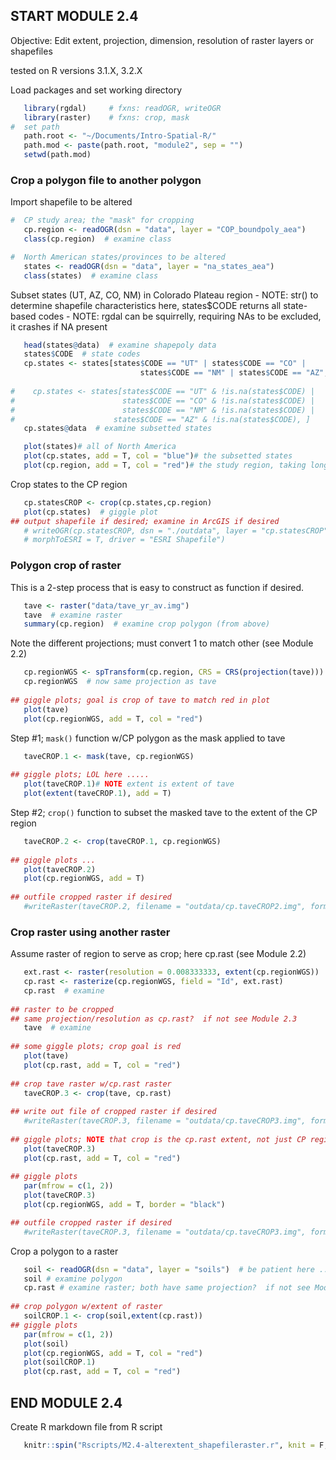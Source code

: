 ## START MODULE 2.4
Objective: Edit extent, projection, dimension, resolution of raster layers or shapefiles

tested on R versions 3.1.X, 3.2.X

Load packages and set working directory

```r
   library(rgdal)     # fxns: readOGR, writeOGR
   library(raster)    # fxns: crop, mask
#  set path
   path.root <- "~/Documents/Intro-Spatial-R/"
   path.mod <- paste(path.root, "module2", sep = "")
   setwd(path.mod)
```


### Crop a polygon file to another polygon
Import shapefile to be altered


```r
#  CP study area; the "mask" for cropping
   cp.region <- readOGR(dsn = "data", layer = "COP_boundpoly_aea")
   class(cp.region)  # examine class

#  North American states/provinces to be altered
   states <- readOGR(dsn = "data", layer = "na_states_aea")
   class(states)  # examine class
```


Subset states (UT, AZ, CO, NM) in Colorado Plateau region 
 - NOTE: str() to determine shapefile characteristics
    here, states$CODE returns all state-based codes
 - NOTE: rgdal can be squirrelly, requiring NAs to be excluded, it crashes if NA present


```r
   head(states@data)  # examine shapepoly data
   states$CODE  # state codes
   cp.states <- states[states$CODE == "UT" | states$CODE == "CO" | 
                             states$CODE == "NM" | states$CODE == "AZ", ]
   
#    cp.states <- states[states$CODE == "UT" & !is.na(states$CODE) | 
#                        states$CODE == "CO" & !is.na(states$CODE) | 
#                        states$CODE == "NM" & !is.na(states$CODE) | 
# 	                   states$CODE == "AZ" & !is.na(states$CODE), ]
   cp.states@data  # examine subsetted states
```



```r
   plot(states)# all of North America
   plot(cp.states, add = T, col = "blue")# the subsetted states
   plot(cp.region, add = T, col = "red")# the study region, taking long time
```


Crop states to the CP region


```r
   cp.statesCROP <- crop(cp.states,cp.region)
   plot(cp.states)  # giggle plot
## output shapefile if desired; examine in ArcGIS if desired
   # writeOGR(cp.statesCROP, dsn = "./outdata", layer = "cp.statesCROP", 
   # morphToESRI = T, driver = "ESRI Shapefile")
```


### Polygon crop of raster
This is a 2-step process that is easy to construct as function if desired.


```r
   tave <- raster("data/tave_yr_av.img")
   tave  # examine raster
   summary(cp.region)  # examine crop polygon (from above)
```

  
Note the different projections; must convert 1 to match other (see Module 2.2)


```r
   cp.regionWGS <- spTransform(cp.region, CRS = CRS(projection(tave)))
   cp.regionWGS  # now same projection as tave
   
## giggle plots; goal is crop of tave to match red in plot
   plot(tave)
   plot(cp.regionWGS, add = T, col = "red")
```

  
Step #1; `mask()` function w/CP polygon as the mask applied to tave


```r
   taveCROP.1 <- mask(tave, cp.regionWGS)
   
## giggle plots; LOL here .....
   plot(taveCROP.1)# NOTE extent is extent of tave
   plot(extent(taveCROP.1), add = T)
```

  
Step #2; `crop()` function to subset the masked tave to the extent of the CP region


```r
   taveCROP.2 <- crop(taveCROP.1, cp.regionWGS)
   
## giggle plots ...
   plot(taveCROP.2)
   plot(cp.regionWGS, add = T)
   
## outfile cropped raster if desired
   #writeRaster(taveCROP.2, filename = "outdata/cp.taveCROP2.img", format = "HFA")
```


### Crop raster using another raster
Assume raster of region to serve as crop; here cp.rast (see Module 2.2)


```r
   ext.rast <- raster(resolution = 0.008333333, extent(cp.regionWGS))
   cp.rast <- rasterize(cp.regionWGS, field = "Id", ext.rast)
   cp.rast  # examine
   
## raster to be cropped
## same projection/resolution as cp.rast?  if not see Module 2.3
   tave  # examine
   
## some giggle plots; crop goal is red
   plot(tave)
   plot(cp.rast, add = T, col = "red")
   
## crop tave raster w/cp.rast raster
   taveCROP.3 <- crop(tave, cp.rast)
   
## write out file of cropped raster if desired
   #writeRaster(taveCROP.3, filename = "outdata/cp.taveCROP3.img", format = "HFA")
   
## giggle plots; NOTE that crop is the cp.rast extent, not just CP region
   plot(taveCROP.3)
   plot(cp.rast, add = T, col = "red")
   
## giggle plots
   par(mfrow = c(1, 2))
   plot(taveCROP.3)
   plot(cp.regionWGS, add = T, border = "black")

## outfile cropped raster if desired
   #writeRaster(taveCROP.3, filename = "outdata/cp.taveCROP3.img", format = "HFA")
```


Crop a polygon to a raster


```r
   soil <- readOGR(dsn = "data", layer = "soils")  # be patient here ... ~3 min runtime
   soil # examine polygon
   cp.rast # examine raster; both have same projection?  if not see Module 2.2/2.3
   
## crop polygon w/extent of raster
   soilCROP.1 <- crop(soil,extent(cp.rast))
## giggle plots
   par(mfrow = c(1, 2))
   plot(soil)
   plot(cp.regionWGS, add = T, col = "red")
   plot(soilCROP.1)
   plot(cp.rast, add = T, col = "red")
```


## END MODULE 2.4

Create R markdown file from R script   

```r
   knitr::spin("Rscripts/M2.4-alterextent_shapefileraster.r", knit = F, format = "Rmd")
```

